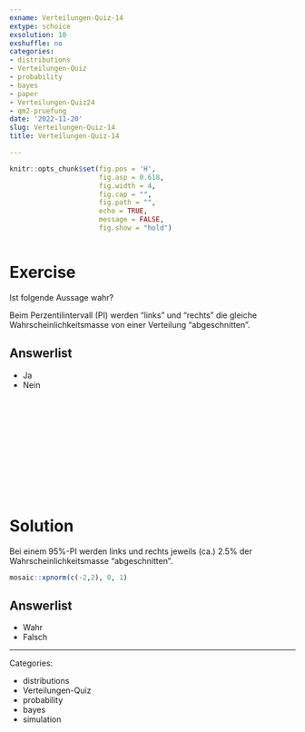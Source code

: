 ```yaml
---
exname: Verteilungen-Quiz-14
extype: schoice
exsolution: 10
exshuffle: no
categories:
- distributions
- Verteilungen-Quiz
- probability
- bayes
- paper
- Verteilungen-Quiz24
- qm2-pruefung
date: '2022-11-20'
slug: Verteilungen-Quiz-14
title: Verteilungen-Quiz-14

---
```






```r
knitr::opts_chunk$set(fig.pos = 'H',
                      fig.asp = 0.618,
                      fig.width = 4,
                      fig.cap = "", 
                      fig.path = "",
                      echo = TRUE,
                      message = FALSE,
                      fig.show = "hold")



```






# Exercise

Ist folgende Aussage wahr?

Beim Perzentilintervall (PI) werden "links" und "rechts" die gleiche Wahrscheinlichkeitsmasse
von einer Verteilung "abgeschnitten".

Answerlist
----------

* Ja
* Nein



</br>
</br>
</br>
</br>
</br>
</br>
</br>
</br>
</br>
</br>

# Solution

Bei einem 95%-PI werden links und rechts jeweils (ca.) 2.5% der Wahrscheinlichkeitsmasse "abgeschnitten".



```r
mosaic::xpnorm(c(-2,2), 0, 1)
```





Answerlist
----------





* Wahr
* Falsch





---

Categories: 

- distributions
- Verteilungen-Quiz
- probability
- bayes
- simulation

